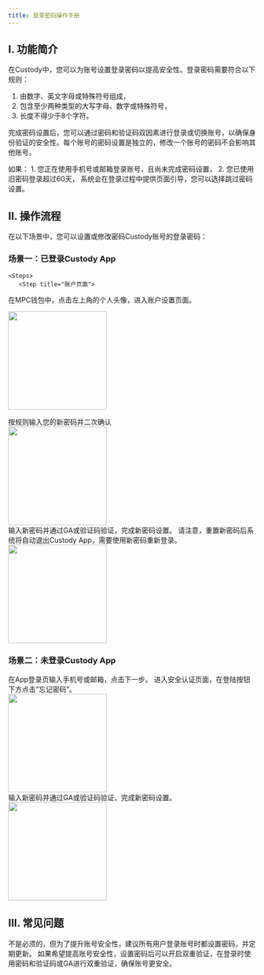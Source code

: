 ```yaml
---
title: 登录密码操作手册
---
```


## I. 功能简介

在Custody中，您可以为账号设置登录密码以提高安全性。登录密码需要符合以下规则：
1. 由数字、英文字母或特殊符号组成，
2. 包含至少两种类型的大写字母、数字或特殊符号，
3. 长度不得少于8个字符。

完成密码设置后，您可以通过密码和验证码双因素进行登录或切换账号，以确保身份验证的安全性。每个账号的密码设置是独立的，修改一个账号的密码不会影响其他账号。

<Note>
如果：
1. 您正在使用手机号或邮箱登录账号，且尚未完成密码设置，
2. 您已使用旧密码登录超过60天，
系统会在登录过程中提供页面引导，您可以选择跳过密码设置。
</Note>

## II. 操作流程

在以下场景中，您可以设置或修改密码Custody账号的登录密码：

### **场景一：已登录Custody App**
    <Steps>
       <Step title="账户页面">
在MPC钱包中，点击左上角的个人头像，进入账户设置页面。
      <div className="w-full flex items-center justify-center">
    <img src="/images/user-guide/accountcn.jpg" width="200"/>
</div>
</Step>
        <Step title="点击“重置登录密码”">
            按规则输入您的新密码并二次确认
                 <div className="w-full flex items-center justify-center">
    <img src="/images/user-guide/resetpasscn.jpg" width="200"/>
</div>
        </Step>
        <Step title="输入新密码">
            输入新密码并通过GA或验证码验证，完成新密码设置。
            <warning>
            请注意，重置新密码后系统将自动退出Custody App，需要使用新密码重新登录。
            </warning>
            <div className="w-full flex items-center justify-center">
    <img src="/images/user-guide/resetpass2cn.jpg" width="200"/>
</div>
        </Step>
    </Steps>

### **场景二：未登录Custody App**
<Steps>
        <Step title="在App登录页输入手机号或邮箱">
            在App登录页输入手机号或邮箱，点击下一步。
        </Step>
        <Step title="点击“忘记密码”">
            进入安全认证页面，在登陆按钮下方点击“忘记密码”。
 <div className="w-full flex items-center justify-center">
    <img src="/images/user-guide/forgotpasscn.jpg" width="200"/>
</div>
        </Step>
        <Step title="输入新密码">
            输入新密码并通过GA或验证码验证，完成新密码设置。
                <div className="w-full flex items-center justify-center">
    <img src="/images/user-guide/resetpass2cn.jpg" width="200"/>
</div>
        </Step>
</Steps>


## III. 常见问题

<Accordion title="是否一定要设置登录密码？">
不是必须的，但为了提升账号安全性，建议所有用户登录账号时都设置密码，并定期更新。
</Accordion>

<Accordion title="设置登录密码有什么好处？">
如果希望提高账号安全性，设置密码后可以开启双重验证，在登录时使用密码和验证码或GA进行双重验证，确保账号更安全。
</Accordion>